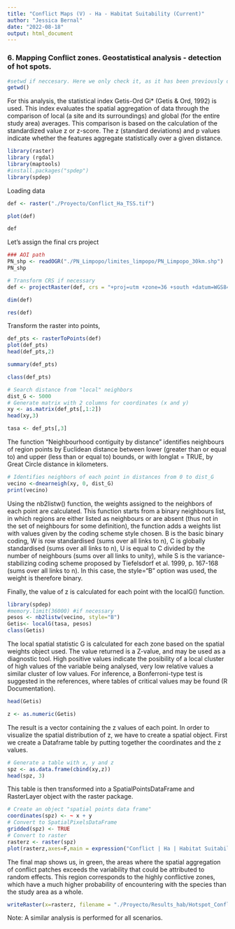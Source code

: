 ```yaml
---
title: "Conflict Maps (V) - Ha - Habitat Suitability (Current)"
author: "Jessica Bernal"
date: "2022-08-18"
output: html_document
---
```



### 6. Mapping Conflict zones. Geostatistical analysis - detection of hot spots.

```r
#setwd if neccesary. Here we only check it, as it has been previously defined for the project
getwd()
```


For this analysis, the statistical index Getis-Ord Gi* (Getis & Ord, 1992) is used. This index evaluates the spatial aggregation of data through the comparison of local (a site and its surroundings) and global (for the entire study area) averages. This comparison is based on the calculation of the standardized value z or z-score. The z (standard deviations) and p values indicate whether the features aggregate statistically over a given distance.

```r
library(raster)
library (rgdal)
library(maptools)
#install.packages("spdep")
library(spdep) 
```

Loading data 

```r

def <- raster("./Proyecto/Conflict_Ha_TSS.tif")

plot(def)
```
```r
def
```


Let's assign the final crs project


```r
### AOI path
PN_shp <- readOGR("./PN_Limpopo/limites_limpopo/PN_Limpopo_30km.shp")
PN_shp
```

```r
# Transform CRS if necessary
def <- projectRaster(def, crs = "+proj=utm +zone=36 +south +datum=WGS84 +units=m +no_defs")

```



```r
dim(def)
```

```r
res(def)
```

Transform the raster into points,


```r
def_pts <- rasterToPoints(def)
plot(def_pts)
head(def_pts,2)
```



```r
summary(def_pts)

```



```r
class(def_pts)
```

```r
# Search distance from "local" neighbors
dist_G <- 5000
# Generate matrix with 2 columns for coordinates (x and y)
xy <- as.matrix(def_pts[,1:2])
head(xy,3)
```

```r
tasa <- def_pts[,3]
```


The function "Neighbourhood contiguity by distance" identifies neighbours of region points by Euclidean distance between lower (greater than or equal to) and upper (less than or equal to) bounds, or with longlat = TRUE, by Great Circle distance in kilometers.


```r
# Identifies neighbors of each point in distances from 0 to dist_G
vecino <-dnearneigh(xy, 0, dist_G)
print(vecino)
```



Using the nb2listw() function, the weights assigned to the neighbors of each point are calculated. This function starts from a binary neighbours list, in which regions are either listed as neighbours or are absent (thus not in the set of neighbours for some definition), the function adds a weights list with values given by the coding scheme style chosen. B is the basic binary coding, W is row standardised (sums over all links to n), C is globally standardised (sums over all links to n), U is equal to C divided by the number of neighbours (sums over all links to unity), while S is the variance-stabilizing coding scheme proposed by Tiefelsdorf et al. 1999, p. 167-168 (sums over all links to n). In this case, the style="B" option was used, the weight is therefore binary. 

Finally, the value of z is calculated for each point with the localG() function.

```r
library(spdep)
#memory.limit(36000) #if necessary
pesos <- nb2listw(vecino, style="B")
Getis<- localG(tasa, pesos)
class(Getis)
```


The local spatial statistic G is calculated for each zone based on the spatial weights object used. The value returned is a Z-value, and may be used as a diagnostic tool. High positive values indicate the posibility of a local cluster of high values of the variable being analysed, very low relative values a similar cluster of low values. For inference, a Bonferroni-type test is suggested in the references, where tables of critical values may be found (R Documentation).

```r
head(Getis)
```


```r
z <- as.numeric(Getis)
```




The result is a vector containing the z values of each point. In order to visualize the spatial distribution of z, we have to create a spatial object. First we create a Dataframe table by putting together the coordinates and the z values. 

```r
# Generate a table with x, y and z
spz <- as.data.frame(cbind(xy,z))
head(spz, 3)
```
This table is then transformed into a SpatialPointsDataFrame and RasterLayer object with the raster package. 

```r
# Create an object "spatial points data frame"
coordinates(spz) <- ~ x + y
# Convert to SpatialPixelsDataFrame
gridded(spz) <- TRUE
# Convert to raster
rasterz <- raster(spz)
plot(rasterz,axes=F,main = expression("Conflict | Ha | Habitat Suitability"))
```


The final map shows us, in green, the areas where the spatial aggregation of conflict patches exceeds the variability that could be attributed to random effects. This region corresponds to the highly conflictive zones, which have a much higher probability of encountering with the species than the study area as a whole.


```r
writeRaster(x=rasterz, filename = "./Proyecto/Results_hab/Hotspot_Conflict_Ha_HS.tif", format="GTiff", overwrite=TRUE)
```



Note: A similar analysis is performed for all scenarios.

